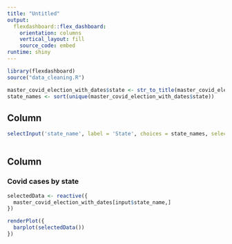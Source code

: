 ```yaml
---
title: "Untitled"
output: 
  flexdashboard::flex_dashboard:
    orientation: columns
    vertical_layout: fill
    source_code: embed
runtime: shiny
---
```


```r
library(flexdashboard)
source("data_cleaning.R")

master_covid_election_with_dates$state <- str_to_title(master_covid_election_with_dates$state)
state_names <- sort(unique(master_covid_election_with_dates$state))

```

Column {.sidebar}
-----------------------------------------------------------------------

```r
selectInput('state_name', label = 'State', choices = state_names, selected = "Colorado")
 
```

Column
-----------------------------------------------------------------------

### Covid cases by state

```r

selectedData <- reactive({
  master_covid_election_with_dates[input$state_name,]
})

renderPlot({
  barplot(selectedData())
})
```
